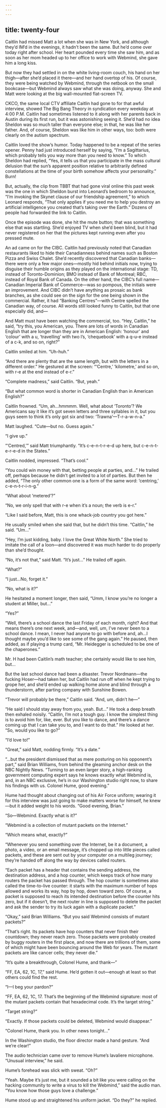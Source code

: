 ```yaml
---
---
---
```

title: twenty-four
---







Caitlin had missed Matt a lot when she was in New York, and although they’d IM’d in the evenings, it hadn’t been the same. But he’d come over today right after school. Her heart pounded every time she saw him, and as soon as her mom headed up to her office to work with Webmind, she gave him a long kiss.

But now they had settled in on the white living-room couch, his hand on her thigh—after she’d placed it there—and her hand overtop of his. Of course, they were being watched by Webmind, through the netbook on the small bookcase—but Webmind always saw what she was doing, anyway. She and Matt were looking at the big wall-mounted flat-screen TV.

CKCO, the same local CTV affiliate Caitlin had gone to for that awful interview, showed The Big Bang Theory in syndication every weekday at 4:00 P.M. Caitlin had sometimes listened to it along with her parents back in Austin during its first run, but it was astonishing seeing it. She’d had no idea Sheldon was so much taller than everyone else; in that, he was like her father. And, of course, Sheldon was like him in other ways, too: both were clearly on the autism spectrum.

Caitlin loved the show’s humor. Today happened to be a repeat of the series opener. Penny had just introduced herself by saying, “I’m a Sagittarius, which probably tells you way more than you need to know.” To which Sheldon had replied, “Yes, it tells us that you participate in the mass cultural delusion that the sun’s apparent position relative to arbitrarily defined constellations at the time of your birth somehow affects your personality.” Burn!

But, actually, the clip from TBBT that had gone viral online this past week was the one in which Sheldon burst into Leonard’s bedroom to announce, “I’m invoking the Skynet clause of our friendship agreement,” to which Leonard responds, “That only applies if you need me to help you destroy an artificial intelligence you created that’s taking over the Earth.” Dozens of people had forwarded the link to Caitlin.

Once the episode was done, she hit the mute button; that was something else that was startling. She’d enjoyed TV when she’d been blind, but it had never registered on her that the pictures kept running even after you pressed mute.

An ad came on for the CIBC. Caitlin had previously noted that Canadian restaurants liked to hide their Canadianness behind names such as Boston Pizza and Swiss Chalet. She’d recently discovered that Canadian banks—there were only a few major ones—mostly hid behind initials now, trying to disguise their humble origins as they played on the international stage: TD, instead of Toronto-Dominion; BMO instead of Bank of Montreal; RBC, instead of Royal Bank of Canada. On the other hand, the CIBC’s full name—Canadian Imperial Bank of Commerce—was so pompous, the initials were an improvement. And CIBC didn’t have anything as prosaic as bank branches, as she could see on the sign for the one being shown in the commercial. Rather, it had “Banking Centres”—with Centre spelled the Canadian way, of course. All words still looked funny to Caitlin, but that one especially did, and—

And Matt must have been watching the commercial, too. “Hey, Caitlin,” he said, “try this, you American, you. There are lots of words in Canadian English that are longer than they are in American English: ‘honour’ and ‘colour’ with a u, ‘travelling’ with two l’s, ‘chequebook’ with a q-u-e instead of a c-k, and so on, right?”

Caitlin smiled at him. “Uh-huh.”

“And there are plenty that are the same length, but with the letters in a different order.” He gestured at the screen: “‘Centre,’ ‘kilometre,’ and so on, with r-e at the end instead of e-r.”

“Complete madness,” said Caitlin. “But, yeah.”

“But what common word is shorter in Canadian English than in American English?”

Caitlin frowned. “Um, ah…hmmmm. Well, what about ‘Toronto’? We Americans say it like it’s got seven letters and three syllables in it, but you guys seem to think it’s only got six and two: ‘Trawna’—T-r-a-w-n-a.”

Matt laughed. “Cute—but no. Guess again.”

“I give up.”

“‘Centred,’” said Matt triumphantly. “It’s c-e-n-t-r-e-d up here, but c-e-n-t-e-r-e-d in the States.”

Caitlin nodded, impressed. “That’s cool.”

“You could win money with that, betting people at parties, and…” He trailed off, perhaps because he didn’t get invited to a lot of parties. But then he added, “The only other common one is a form of the same word: ‘centring,’ c-e-n-t-r-i-n-g.”

“What about ‘metered’?”

“No, we only spell that with r-e when it’s a noun; the verb is e-r.”

“Like I said before, Matt, this is one whack-job country you got here.”

He usually smiled when she said that, but he didn’t this time. “Caitlin,” he said. “Um…”

“Hey, I’m just kidding, baby. I love the Great White North.” She tried to imitate the call of a loon—and discovered it was much harder to do properly than she’d thought.

“No, it’s not that,” said Matt. “It’s just…” He trailed off again.

“What?”

“I just…No, forget it.”

“No, what is it?”

He hesitated a moment longer, then said, “Umm, I know you’re no longer a student at Miller, but…”

“Yes?”

“Well, there’s a school dance the last Friday of each month, right? And that means there’s one next week, and—and, well, um, I’ve never been to a school dance. I mean, I never had anyone to go with before and, ah…I thought maybe you’d like to see some of the gang again.” He paused, then added, as if playing a trump card, “Mr. Heidegger is scheduled to be one of the chaperones.”

Mr. H had been Caitlin’s math teacher; she certainly would like to see him, but…

But the last school dance had been a disaster. Trevor Nordmann—the fucking Hoser—had taken her, but Caitlin had run off when he kept trying to grope her, and she’d ended up walking home alone and blind through a thunderstorm, after parting company with Sunshine Bowen.

“Trevor will probably be there,” Caitlin said. “And, um, didn’t he—”

“He said I should stay away from you, yeah. But…” He took a deep breath then exhaled noisily. “Caitlin, I’m not a tough guy. I know the simplest thing is to avoid him for, like, ever. But you like to dance, and there’s a dance coming up that I can take you to, and I want to do that.” He looked at her. “So, would you like to go?”

“I’d love to!”

“Great,” said Matt, nodding firmly. “It’s a date.”

“…but the president dismissed that as mere posturing on his opponent’s part,” said Brian Williams, from behind the gleaming anchor desk on the NBC Nightly News. “Turning to an even larger story, a high-ranking government computing expert says he knows exactly what Webmind is, and, in an NBC exclusive, he’s in our Washington studio right now, to share his findings with us. Colonel Hume, good evening.”

Hume had thought about changing out of his Air Force uniform; wearing it for this interview was just going to make matters worse for himself, he knew—but it added weight to his words. “Good evening, Brian.”

“So—Webmind. Exactly what is it?”

“Webmind is a collection of mutant packets on the Internet.”

“Which means what, exactly?”

“Whenever you send something over the Internet, be it a document, a photo, a video, or an email message, it’s chopped up into little pieces called packets, and these are sent out by your computer on a multileg journey; they’re handed off along the way by devices called routers.

“Each packet has a header that contains the sending address, the destination address, and a hop counter, which keeps track of how many routers the packet has passed through. The hop counter is sometimes also called the time-to-live counter: it starts with the maximum number of hops allowed and works its way, hop by hop, down toward zero. Of course, a packet is supposed to reach its intended destination before the counter hits zero, but if it doesn’t, the next router in line is supposed to delete the packet and ask the sender to try its luck again with a duplicate packet.”

“Okay,” said Brian Williams. “But you said Webmind consists of mutant packets?”

“That’s right. Its packets have hop counters that never finish their countdown; they never reach zero. Those packets were probably created by buggy routers in the first place, and now there are trillions of them, some of which might have been bouncing around the Web for years. The mutant packets are like cancer cells; they never die.”

“It’s quite a breakthrough, Colonel Hume, and thank—”

“FF, EA, 62, 1C, 17,” said Hume. He’d gotten it out—enough at least so that others could find the rest.

“I—I beg your pardon?”

“FF, EA, 62, 1C, 17. That’s the beginning of the Webmind signature: most of the mutant packets contain that hexadecimal code. It’s the target string.”

“Target string?”

“Exactly. If those packets could be deleted, Webmind would disappear.”

“Colonel Hume, thank you. In other news tonight…”

In the Washington studio, the floor director made a hand gesture. “And we’re clear!”

The audio technician came over to remove Hume’s lavaliere microphone. “Unusual interview,” he said.

Hume’s forehead was slick with sweat. “Oh?”

“Yeah. Maybe it’s just me, but it sounded a bit like you were calling on the hacking community to write a virus to kill the Webmind,” said the audio man. “You know how those guys love a challenge.”

Hume stood up and straightened his uniform jacket. “Do they?” he replied.